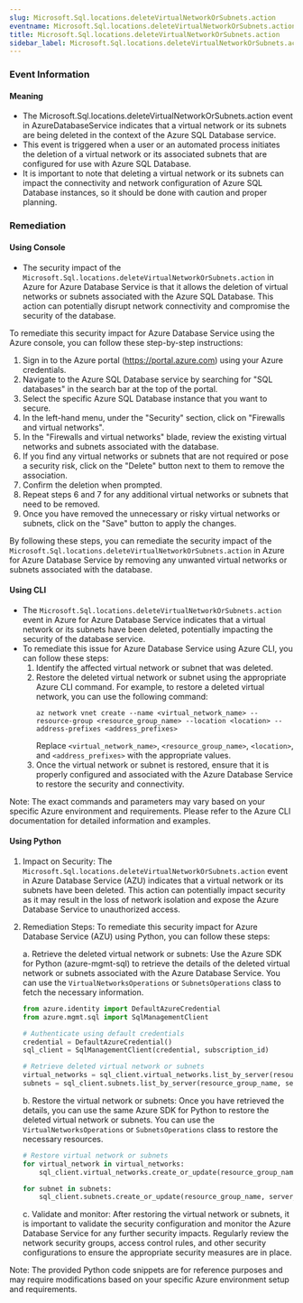 ```yaml
--- 
slug: Microsoft.Sql.locations.deleteVirtualNetworkOrSubnets.action
eventname: Microsoft.Sql.locations.deleteVirtualNetworkOrSubnets.action
title: Microsoft.Sql.locations.deleteVirtualNetworkOrSubnets.action
sidebar_label: Microsoft.Sql.locations.deleteVirtualNetworkOrSubnets.action
---
```

                       
### Event Information

#### Meaning

- The Microsoft.Sql.locations.deleteVirtualNetworkOrSubnets.action event in AzureDatabaseService indicates that a virtual network or its subnets are being deleted in the context of the Azure SQL Database service.
- This event is triggered when a user or an automated process initiates the deletion of a virtual network or its associated subnets that are configured for use with Azure SQL Database.
- It is important to note that deleting a virtual network or its subnets can impact the connectivity and network configuration of Azure SQL Database instances, so it should be done with caution and proper planning.

### Remediation

#### Using Console

- The security impact of the `Microsoft.Sql.locations.deleteVirtualNetworkOrSubnets.action` in Azure for Azure Database Service is that it allows the deletion of virtual networks or subnets associated with the Azure SQL Database. This action can potentially disrupt network connectivity and compromise the security of the database.

To remediate this security impact for Azure Database Service using the Azure console, you can follow these step-by-step instructions:

1. Sign in to the Azure portal (https://portal.azure.com) using your Azure credentials.
2. Navigate to the Azure SQL Database service by searching for "SQL databases" in the search bar at the top of the portal.
3. Select the specific Azure SQL Database instance that you want to secure.
4. In the left-hand menu, under the "Security" section, click on "Firewalls and virtual networks".
5. In the "Firewalls and virtual networks" blade, review the existing virtual networks and subnets associated with the database.
6. If you find any virtual networks or subnets that are not required or pose a security risk, click on the "Delete" button next to them to remove the association.
7. Confirm the deletion when prompted.
8. Repeat steps 6 and 7 for any additional virtual networks or subnets that need to be removed.
9. Once you have removed the unnecessary or risky virtual networks or subnets, click on the "Save" button to apply the changes.

By following these steps, you can remediate the security impact of the `Microsoft.Sql.locations.deleteVirtualNetworkOrSubnets.action` in Azure for Azure Database Service by removing any unwanted virtual networks or subnets associated with the database.

#### Using CLI

- The `Microsoft.Sql.locations.deleteVirtualNetworkOrSubnets.action` event in Azure for Azure Database Service indicates that a virtual network or its subnets have been deleted, potentially impacting the security of the database service.
- To remediate this issue for Azure Database Service using Azure CLI, you can follow these steps:
  1. Identify the affected virtual network or subnet that was deleted.
  2. Restore the deleted virtual network or subnet using the appropriate Azure CLI command. For example, to restore a deleted virtual network, you can use the following command:
     ```
     az network vnet create --name <virtual_network_name> --resource-group <resource_group_name> --location <location> --address-prefixes <address_prefixes>
     ```
     Replace `<virtual_network_name>`, `<resource_group_name>`, `<location>`, and `<address_prefixes>` with the appropriate values.
  3. Once the virtual network or subnet is restored, ensure that it is properly configured and associated with the Azure Database Service to restore the security and connectivity.

Note: The exact commands and parameters may vary based on your specific Azure environment and requirements. Please refer to the Azure CLI documentation for detailed information and examples.

#### Using Python

1. Impact on Security: The `Microsoft.Sql.locations.deleteVirtualNetworkOrSubnets.action` event in Azure Database Service (AZU) indicates that a virtual network or its subnets have been deleted. This action can potentially impact security as it may result in the loss of network isolation and expose the Azure Database Service to unauthorized access.

2. Remediation Steps: To remediate this security impact for Azure Database Service (AZU) using Python, you can follow these steps:

   a. Retrieve the deleted virtual network or subnets: Use the Azure SDK for Python (azure-mgmt-sql) to retrieve the details of the deleted virtual network or subnets associated with the Azure Database Service. You can use the `VirtualNetworksOperations` or `SubnetsOperations` class to fetch the necessary information.

   ```python
   from azure.identity import DefaultAzureCredential
   from azure.mgmt.sql import SqlManagementClient

   # Authenticate using default credentials
   credential = DefaultAzureCredential()
   sql_client = SqlManagementClient(credential, subscription_id)

   # Retrieve deleted virtual network or subnets
   virtual_networks = sql_client.virtual_networks.list_by_server(resource_group_name, server_name)
   subnets = sql_client.subnets.list_by_server(resource_group_name, server_name)
   ```

   b. Restore the virtual network or subnets: Once you have retrieved the details, you can use the same Azure SDK for Python to restore the deleted virtual network or subnets. You can use the `VirtualNetworksOperations` or `SubnetsOperations` class to restore the necessary resources.

   ```python
   # Restore virtual network or subnets
   for virtual_network in virtual_networks:
       sql_client.virtual_networks.create_or_update(resource_group_name, server_name, virtual_network_name, virtual_network)

   for subnet in subnets:
       sql_client.subnets.create_or_update(resource_group_name, server_name, virtual_network_name, subnet_name, subnet)
   ```

   c. Validate and monitor: After restoring the virtual network or subnets, it is important to validate the security configuration and monitor the Azure Database Service for any further security impacts. Regularly review the network security groups, access control rules, and other security configurations to ensure the appropriate security measures are in place.

Note: The provided Python code snippets are for reference purposes and may require modifications based on your specific Azure environment setup and requirements.


 